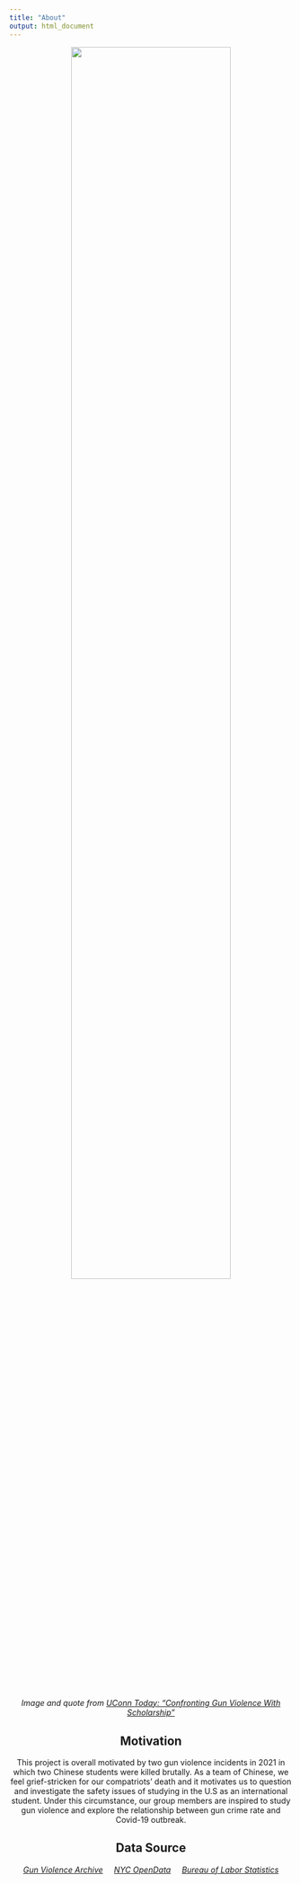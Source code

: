 ```yaml
---
title: "About"
output: html_document
---
```


<center>
<img src="photo1.png" style="width:75%" class="center">

*Image and quote from [_UConn Today_: "Confronting Gun Violence With Scholarship"](https://today.uconn.edu/2021/03/confronting-gun-violence-with-scholarship/)*
<div style="margin-bottom:30px;">
</div>

## Motivation

This project is overall motivated by two gun violence incidents in 2021 in which two Chinese students  were killed brutally. As a team of Chinese, we feel grief-stricken for our compatriots’ death and it motivates us to question and investigate the safety issues of studying in the U.S as an international student. Under this circumstance, our group members are inspired to study gun violence and explore the relationship between gun crime rate and Covid-19 outbreak.

## Data Source

[_Gun Violence Archive_](https://www.gunviolencearchive.org) 
&nbsp;
&nbsp;
[_NYC OpenData_](https://opendata.cityofnewyork.us/)
&nbsp;
&nbsp;
[_Bureau of Labor Statistics_](https://www.bls.gov/)


